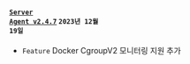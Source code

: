 #### <code class='changelog-service'><a href="../release-notes/server/server-2_4_7">Server Agent v2.4.7</a></code> <code class='changelog-date'>2023년 12월 19일</code>

- <code class="Feature">Feature</code> Docker CgroupV2 모니터링 지원 추가

